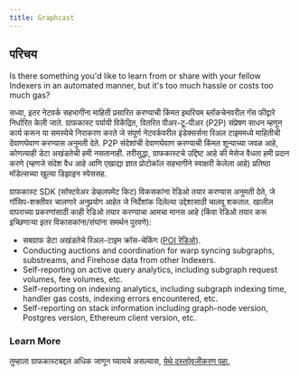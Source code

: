 ```yaml
---
title: Graphcast
---
```


## परिचय

Is there something you'd like to learn from or share with your fellow Indexers in an automated manner, but it's too much hassle or costs too much gas?

सध्या, इतर नेटवर्क सहभागींना माहिती प्रसारित करण्याची किंमत इथरियम ब्लॉकचेनवरील गॅस फीद्वारे निर्धारित केली जाते. ग्राफकास्ट पर्यायी विकेंद्रित, वितरित पीअर-टू-पीअर (P2P) संप्रेषण साधन म्हणून कार्य करून या समस्येचे निराकरण करते जे संपूर्ण नेटवर्कवरील इंडेक्सर्सना रिअल टाइममध्ये माहितीची देवाणघेवाण करण्यास अनुमती देते. P2P संदेशांची देवाणघेवाण करण्याची किंमत शून्याच्या जवळ आहे, कोणत्याही डेटा अखंडतेची हमी नसतानाही. तरीसुद्धा, ग्राफकास्टचे उद्दिष्ट आहे की मेसेज वैधता हमी प्रदान करणे (म्हणजे संदेश वैध आहे आणि एखाद्या ज्ञात प्रोटोकॉल सहभागीने स्वाक्षरी केलेला आहे) प्रतिष्ठा मॉडेल्सच्या खुल्या डिझाइन स्पेससह.

ग्राफकास्ट SDK (सॉफ्टवेअर डेव्हलपमेंट किट) विकसकांना रेडिओ तयार करण्यास अनुमती देते, जे गॉसिप-शक्तीवर चालणारे अनुप्रयोग आहेत जे निर्देशांक दिलेल्या उद्देशासाठी चालवू शकतात. खालील वापराच्या प्रकरणांसाठी काही रेडिओ तयार करण्याचा आमचा मानस आहे (किंवा रेडिओ तयार करू इच्छिणाऱ्या इतर विकासकांना/संघांना समर्थन पुरवणे):

-   सबग्राफ डेटा अखंडतेचे रिअल-टाइम क्रॉस-चेकिंग ([POI रेडिओ](https://docs.graphops.xyz/graphcast/radios/poi-radio)).
-   Conducting auctions and coordination for warp syncing subgraphs, substreams, and Firehose data from other Indexers.
-   Self-reporting on active query analytics, including subgraph request volumes, fee volumes, etc.
-   Self-reporting on indexing analytics, including subgraph indexing time, handler gas costs, indexing errors encountered, etc.
-   Self-reporting on stack information including graph-node version, Postgres version, Ethereum client version, etc.

### Learn More

तुम्हाला ग्राफकास्टबद्दल अधिक जाणून घ्यायचे असल्यास, [येथे दस्तऐवजीकरण पहा.](https://docs.graphops.xyz/graphcast/intro)
